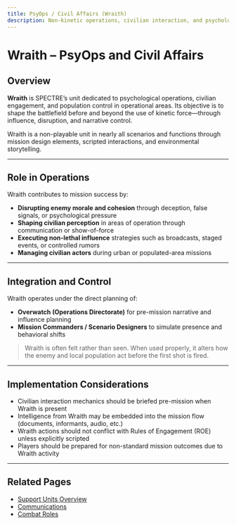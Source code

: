 ```yaml
---
title: PsyOps / Civil Affairs (Wraith)
description: Non-kinetic operations, civilian interaction, and psychological disruption methods used by SPECTRE.
---
```


# Wraith – PsyOps and Civil Affairs

## Overview

**Wraith** is SPECTRE’s unit dedicated to psychological operations, civilian engagement, and population control in operational areas. Its objective is to shape the battlefield before and beyond the use of kinetic force—through influence, disruption, and narrative control.

Wraith is a non-playable unit in nearly all scenarios and functions through mission design elements, scripted interactions, and environmental storytelling.

---

## Role in Operations

Wraith contributes to mission success by:

- **Disrupting enemy morale and cohesion** through deception, false signals, or psychological pressure
- **Shaping civilian perception** in areas of operation through communication or show-of-force
- **Executing non-lethal influence** strategies such as broadcasts, staged events, or controlled rumors
- **Managing civilian actors** during urban or populated-area missions

---

## Integration and Control

Wraith operates under the direct planning of:

- **Overwatch (Operations Directorate)** for pre-mission narrative and influence planning
- **Mission Commanders / Scenario Designers** to simulate presence and behavioral shifts

> Wraith is often felt rather than seen. When used properly, it alters how the enemy and local population act before the first shot is fired.

---

## Implementation Considerations

- Civilian interaction mechanics should be briefed pre-mission when Wraith is present
- Intelligence from Wraith may be embedded into the mission flow (documents, informants, audio, etc.)
- Wraith actions should not conflict with Rules of Engagement (ROE) unless explicitly scripted
- Players should be prepared for non-standard mission outcomes due to Wraith activity

---

## Related Pages

- [Support Units Overview](/sop/operational-structure/support-units/index)
- [Communications](/sop/communications/index)
- [Combat Roles](/sop/operational-structure/combat-roles)
